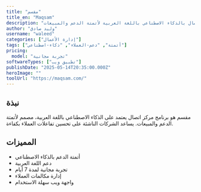 ```yaml
---
title: "مقسم"
title_en: "Maqsam"
description: "برنامج مركز اتصال بالذكاء الاصطناعي باللغة العربية لأتمتة الدعم والمبيعات"
author: "وليد صادق"
username: "waleed"
categories: ["إدارة الأعمال"]
tags: ["أتمتة", "دعم-العملاء", "ذكاء-اصطناعي"]
pricing:
  model: "تجربة مجانية"
softwareTypes: ["تطبيق ويب"]
publishDate: "2025-05-14T20:35:00.000Z"
heroImage: ""
toolUrl: "https://maqsam.com/"
---
```

## نبذة
مقسم هو برنامج مركز اتصال يعتمد على الذكاء الاصطناعي باللغة العربية، مصمم لأتمتة الدعم والمبيعات. يساعد الشركات الناشئة على تحسين تفاعلات العملاء بكفاءة.

## المميزات
- أتمتة الدعم بالذكاء الاصطناعي
- دعم اللغة العربية
- تجربة مجانية لمدة 7 أيام
- إدارة مكالمات العملاء
- واجهة ويب سهلة الاستخدام
